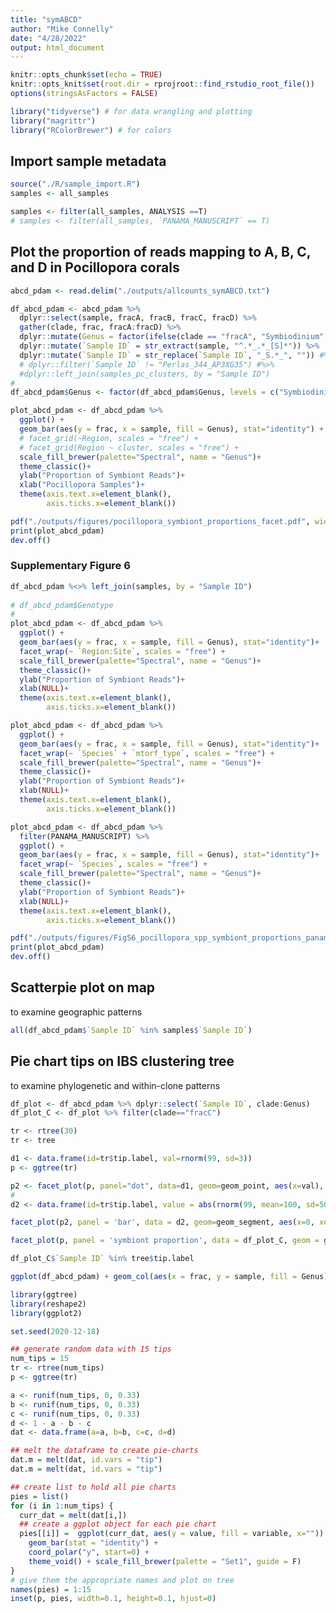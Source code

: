 ```yaml
---
title: "symABCD"
author: "Mike Connelly"
date: "4/28/2022"
output: html_document
---
```


```r
knitr::opts_chunk$set(echo = TRUE)
knitr::opts_knit$set(root.dir = rprojroot::find_rstudio_root_file())
options(stringsAsFactors = FALSE)
```

```r
library("tidyverse") # for data wrangling and plotting
library("magrittr")
library("RColorBrewer") # for colors
```
## Import sample metadata
```r
source("./R/sample_import.R")
samples <- all_samples
```
```r
samples <- filter(all_samples, ANALYSIS ==T)
# samples <- filter(all_samples, `PANAMA_MANUSCRIPT` == T)
```

## Plot the proportion of reads mapping to A, B, C, and D in Pocillopora corals
```r
abcd_pdam <- read.delim("./outputs/allcounts_symABCD.txt")

df_abcd_pdam <- abcd_pdam %>% 
  dplyr::select(sample, fracA, fracB, fracC, fracD) %>% 
  gather(clade, frac, fracA:fracD) %>%
  dplyr::mutate(Genus = factor(ifelse(clade == "fracA", "Symbiodinium", ifelse(clade == "fracB", "Breviolum", ifelse(clade == "fracC", "Cladocopium", "Durusdinium"))))) %>%
  dplyr::mutate(`Sample ID` = str_extract(sample, "^.*_.*_[S]*")) %>% 
  dplyr::mutate(`Sample ID` = str_replace(`Sample ID`, "_S.*_", "")) #%>% 
  # dplyr::filter(`Sample ID` != "Perlas_344_AP3XG35") #%>% 
  #dplyr::left_join(samples_pc_clusters, by = "Sample ID")
# 
df_abcd_pdam$Genus <- factor(df_abcd_pdam$Genus, levels = c("Symbiodinium", "Breviolum", "Cladocopium", "Durusdinium", ordered = T))

plot_abcd_pdam <- df_abcd_pdam %>% 
  ggplot() + 
  geom_bar(aes(y = frac, x = sample, fill = Genus), stat="identity") +
  # facet_grid(~Region, scales = "free") +
  # facet_grid(Region ~ cluster, scales = "free") +
  scale_fill_brewer(palette="Spectral", name = "Genus")+
  theme_classic()+
  ylab("Proportion of Symbiont Reads")+
  xlab("Pocillopora Samples")+
  theme(axis.text.x=element_blank(),
        axis.ticks.x=element_blank())
```
```r
pdf("./outputs/figures/pocillopora_symbiont_proportions_facet.pdf", width = 6.5, height = 6.5)
print(plot_abcd_pdam)
dev.off()
```
### Supplementary Figure 6
```r
df_abcd_pdam %<>% left_join(samples, by = "Sample ID")
  
# df_abcd_pdam$Genotype
# 
plot_abcd_pdam <- df_abcd_pdam %>% 
  ggplot() + 
  geom_bar(aes(y = frac, x = sample, fill = Genus), stat="identity")+
  facet_wrap(~ `Region:Site`, scales = "free") +
  scale_fill_brewer(palette="Spectral", name = "Genus")+
  theme_classic()+
  ylab("Proportion of Symbiont Reads")+
  xlab(NULL)+
  theme(axis.text.x=element_blank(),
        axis.ticks.x=element_blank())

plot_abcd_pdam <- df_abcd_pdam %>% 
  ggplot() + 
  geom_bar(aes(y = frac, x = sample, fill = Genus), stat="identity")+
  facet_wrap(~ `Species` + `mtorf_type`, scales = "free") +
  scale_fill_brewer(palette="Spectral", name = "Genus")+
  theme_classic()+
  ylab("Proportion of Symbiont Reads")+
  xlab(NULL)+
  theme(axis.text.x=element_blank(),
        axis.ticks.x=element_blank())

plot_abcd_pdam <- df_abcd_pdam %>% 
  filter(PANAMA_MANUSCRIPT) %>% 
  ggplot() + 
  geom_bar(aes(y = frac, x = sample, fill = Genus), stat="identity")+
  facet_wrap(~ `Species`, scales = "free") +
  scale_fill_brewer(palette="Spectral", name = "Genus")+
  theme_classic()+
  ylab("Proportion of Symbiont Reads")+
  xlab(NULL)+
  theme(axis.text.x=element_blank(),
        axis.ticks.x=element_blank())
```
```r
pdf("./outputs/figures/FigS6_pocillopora_spp_symbiont_proportions_panama.pdf", width = 6.5, height = 6.5)
print(plot_abcd_pdam)
dev.off()
```

## Scatterpie plot on map 
to examine geographic patterns
```r
all(df_abcd_pdam$`Sample ID` %in% samples$`Sample ID`)
```

## Pie chart tips on IBS clustering tree
to examine phylogenetic and within-clone patterns
```r
df_plot <- df_abcd_pdam %>% dplyr::select(`Sample ID`, clade:Genus)
df_plot_C <- df_plot %>% filter(clade=="fracC")
```
```r
tr <- rtree(30)
tr <- tree

d1 <- data.frame(id=tr$tip.label, val=rnorm(99, sd=3))
p <- ggtree(tr)

p2 <- facet_plot(p, panel="dot", data=d1, geom=geom_point, aes(x=val), color='firebrick')
#
d2 <- data.frame(id=tr$tip.label, value = abs(rnorm(99, mean=100, sd=50)))

facet_plot(p2, panel = 'bar', data = d2, geom=geom_segment, aes(x=0, xend=value, y=y, yend=y), size=3, color='steelblue') + theme_tree2()

facet_plot(p, panel = 'symbiont proportion', data = df_plot_C, geom = geom_point, mapping = aes(x = frac, fill = Genus), size=1) + theme_tree2()

df_plot_C$`Sample ID` %in% tree$tip.label
```
```r
ggplot(df_abcd_pdam) + geom_col(aes(x = frac, y = sample, fill = Genus))
```

```r
library(ggtree)
library(reshape2)
library(ggplot2)

set.seed(2020-12-18)

## generate random data with 15 tips
num_tips = 15
tr <- rtree(num_tips)
p <- ggtree(tr)

a <- runif(num_tips, 0, 0.33)
b <- runif(num_tips, 0, 0.33)
c <- runif(num_tips, 0, 0.33)
d <- 1 - a - b - c
dat <- data.frame(a=a, b=b, c=c, d=d)

## melt the dataframe to create pie-charts
dat.m = melt(dat, id.vars = "tip")
dat.m = melt(dat, id.vars = "tip")

## create list to hold all pie charts
pies = list()
for (i in 1:num_tips) {
  curr_dat = melt(dat[i,])
  ## create a ggplot object for each pie chart
  pies[[i]] =  ggplot(curr_dat, aes(y = value, fill = variable, x="")) + 
    geom_bar(stat = "identity") +
    coord_polar("y", start=0) +
    theme_void() + scale_fill_brewer(palette = "Set1", guide = F)
}
# give them the appropriate names and plot on tree
names(pies) = 1:15
inset(p, pies, width=0.1, height=0.1, hjust=0)
```

